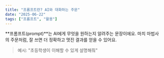```yaml
---
title: "프롬프트란? AI와 대화하는 주문"
date: "2025-06-22"
tags: ["프롬프트", "활용"]
---
```


**프롬프트(prompt)**는 AI에게 무엇을 원하는지 알려주는 문장이에요.
마치 마법사의 주문처럼, 잘 쓰면 더 정확하고 멋진 결과를 얻을 수 있어요.

> 예시: "초등학생이 이해할 수 있게 설명해줘"

